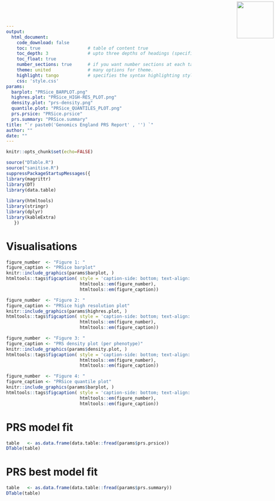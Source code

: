 ```yaml
---
output: 
  html_document:
    code_download: false
    toc: true                  # table of content true
    toc_depth: 3               # upto three depths of headings (specified by #, ## and ###)
    toc_float: true
    number_sections: true      # if you want number sections at each table header
    theme: united              # many options for theme.
    highlight: tango           # specifies the syntax highlighting style
    css: 'style.css'
params:
  barplot: "PRSice_BARPLOT.png"
  highres.plot: "PRSice_HIGH-RES_PLOT.png"
  density.plot: "prs-density.png"
  quantile.plot: "PRSice_QUANTILES_PLOT.png"
  prs.prsice: "PRSice.prsice"
  prs.summary: "PRSice.summary"
title: "`r paste0('Genomics England PRS Report' , '') `"
author: ""
date: ""
---
```




<img src="logo.png" width=100 style="position:absolute;top:4px;bottom:4px;right:4px;" />

```r
knitr::opts_chunk$set(echo=FALSE)
```

```r
source("DTable.R")
source("sanitise.R")
suppressPackageStartupMessages({
library(magrittr)
library(DT)
library(data.table)
  
library(htmltools)
library(stringr)
library(dplyr)
library(kableExtra)
   })
```



# Visualisations

```r
figure_number  <- "Figure 1: "
figure_caption <- "PRSice barplot"
knitr::include_graphics(params$barplot, )
htmltools::tags$figcaption( style = 'caption-side: bottom; text-align: center; font-size: 85%%; color: #71879d',
                            htmltools::em(figure_number),
                            htmltools::em(figure_caption))
```

```r
figure_number  <- "Figure 2: " 
figure_caption <- "PRSice high resolution plot"
knitr::include_graphics(params$highres.plot, )
htmltools::tags$figcaption( style = 'caption-side: bottom; text-align: center; font-size: 85%%; color: #71879d',
                            htmltools::em(figure_number), 
                            htmltools::em(figure_caption))
```

```r
figure_number  <- "Figure 3: " 
figure_caption <- "PRS density plot (per phenotype)"
knitr::include_graphics(params$density.plot, )
htmltools::tags$figcaption( style = 'caption-side: bottom; text-align: center; font-size: 85%%; color: #71879d',
                            htmltools::em(figure_number), 
                            htmltools::em(figure_caption))
```

```r
figure_number  <- "Figure 4: "
figure_caption <- "PRSice quantile plot"
knitr::include_graphics(params$barplot, )
htmltools::tags$figcaption( style = 'caption-side: bottom; text-align: center; font-size: 85%%; color: #71879d',
                            htmltools::em(figure_number),
                            htmltools::em(figure_caption))
```

# PRS model fit

```r
table   <- as.data.frame(data.table::fread(params$prs.prsice))
DTable(table)
```

# PRS best model fit

```r
table   <- as.data.frame(data.table::fread(params$prs.summary))
DTable(table)
```

